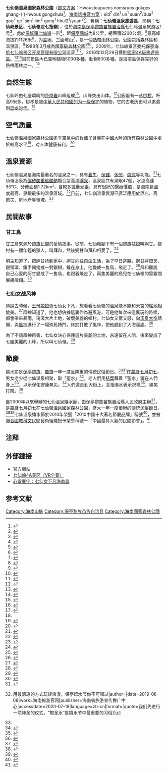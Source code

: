 {{中国自然保护单位
|级别 = 国家森林公园
|名称 = 七仙嶺溫泉國家森林公園
|子项 = 七仙嶺
|图像 = Baoting Li and Miao Autonomous County 1.jpg
|图像大小 = 
|说明 = 眺望七仙嶺
|省名 = <!-- 省级自然保护单位所在的省、自治区、直辖市名称。国家级自然保护单位不要填 -->
|市/县名 = <!-- 市县级自然保护单位所在市县的名称，国家级和省级不要填 -->
|所在 = [[海南省|海南省]][[保亭黎族苗族自治縣|保亭黎族苗族自治縣]][[保城鎮|保城鎮]]
|分类 = [[熱帶雨林|熱帶雨林]]（[[峽谷|砂礫巖峰林地]]）<ref>{{Cite journal|title=海南七仙嶺砂礫巖峰林地貌特征及與國內其他砂巖地貌對比|author=丁鐳、方雪娟、曾克峰|url=https://tra.oversea.cnki.net/KCMS/detail/detail.aspx?dbcode=CJFQ&dbname=CJFD2012&filename=GTZY201206021&uid=WEEvREcwSlJHSldTTEYzWEpEZktmaVJGS25ZcG4wK3BwaG9SdHBPSUxmUT0=$9A4hF_YAuvQ5obgVAqNKPCYcEjKensW4IQMovwHtwkF4VYPoHbKxJw!!&v=MjI3NDU3RzRIOVBNcVk5SFpZUjhlWDFMdXhZUzdEaDFUM3FUcldNMUZyQ1VSN3FmWU9kb0Z5L2hVcnZNSWpuUmQ=|journal=國土與自然資源研究|issue=6|doi=10.16202/j.cnki.tnrs.2012.06.038|others=中國地質大學(武漢)地球科學學院|year=2012|volume=|page=|language=zh-cn|issn=|pmid=|quote=是一處獨特的砂巖地貌景觀|access-date=2020-07-17|archive-date=2020-07-17|archive-url=https://web.archive.org/web/20200717095516/https://tra.oversea.cnki.net/KCMS/detail/detail.aspx?dbcode=CJFQ&dbname=CJFD2012&filename=GTZY201206021&uid=WEEvREcwSlJHSldTTEYzWEpEZktmaVJGS25ZcG4wK3BwaG9SdHBPSUxmUT0=$9A4hF_YAuvQ5obgVAqNKPCYcEjKensW4IQMovwHtwkF4VYPoHbKxJw!!&v=MjI3NDU3RzRIOVBNcVk5SFpZUjhlWDFMdXhZUzdEaDFUM3FUcldNMUZyQ1VSN3FmWU9kb0Z5L2hVcnZNSWpuUmQ=|dead-url=no}}</ref>
|建立时间 = 1988年3月（[[中华人民共和国国家森林公园列表|國家級森林公園]]）<br>2016年12月29日（[[國家4A級旅遊景區|國家4A級旅遊景區]]）
|坐标 = {{coord|18.701583|109.691863|display=inline}}
}}
'''七仙嶺溫泉國家森林公園'''（[[黎语|黎文方案]]：Hwoustoupuens nomsruns gokgex ghang-{’}-hwous gongxhuis<ref>{{Cite web|title=黎语在线词典|url=https://tunhlai.com/lauxhuet/words/hwoustoupuens|accessdate=2020-07-19|author=《黎语在线词典》编委会|date=|format=|work=黎语在线词典|publisher=海南澳雅风文化传播有限公司|language=zh-cn|archive-date=2020-07-19|archive-url=https://web.archive.org/web/20200719003556/https://tunhlai.com/lauxhuet/words/hwoustoupuens|dead-url=no}}</ref>，[[海南話拼音方案|海南話拼音方案]]：sid<sup>7</sup> din<sup>1</sup> un<sup>1</sup> suan<sup>2</sup>/dua<sup>2</sup> gog<sup>7</sup> ge<sup>1</sup> sim<sup>1</sup>{{Refn|[[文昌話|文昌話]]為dim<sup>2</sup>。|group=注}} lim<sup>2</sup> gong<sup>1</sup> hhui2<sup>1</sup>/yuan<sup>2</sup><ref>{{Cite book|url=https://www.worldcat.org/oclc/27678326|publisher=广东人民出版社|location=[[广州|广州]]|isbn=7-218-00195-5|oclc=27678326|last=梁猷刚|last2=[[华南师范大学|华南师范大学]]|last3=《方音字典》编写组|title=海南音字典: 普通话对照|year=1988|pages=|first=|access-date=2020-07-19|archive-date=2020-07-13|archive-url=https://web.archive.org/web/20200713230548/https://www.worldcat.org/oclc/27678326|dead-url=no}}</ref>，舊稱：'''七仙嶺溫泉旅游區'''，簡稱：'''七仙岭景区'''、'''七仙嶺'''或'''七指嶺'''），位於[[海南島|海南島]][[保亭黎族苗族自治縣|保亭黎族苗族自治縣]]七仙岭温泉旅游区1号<ref>{{Cite news|url=https://k.sina.cn/article_7019385972_p1a263547400100t0xo.html|title=旅游：保亭七仙岭温泉国家森林公园 - 手机新浪网|author=心存一人怀萍|date=2019-09-20|work=[[新浪网|新浪网]]|publisher=|accessdate=2020-07-19|language=zh-cn|format=|quote=地址：保亭黎族苗族自治县七仙岭温泉旅游区1号|archive-date=2020-07-19|archive-url=https://web.archive.org/web/20200719025249/https://k.sina.cn/article_7019385972_p1a263547400100t0xo.html|dead-url=no}}</ref>，處於[[保城鎮|保城鎮]][[七仙嶺|七仙嶺]]一带<ref>{{Cite web|title=关于咨询七仙岭属于保亭县哪个镇的问题|url=http://zw.hainan.gov.cn/portal/pages/orderDetail.jsp?id=20190819914991|accessdate=2020-07-17|author=12345热线|date=保城镇|format=|publisher=海南省政府|language=zh-cn|quote=为保城镇|archive-date=2020-07-17|archive-url=https://web.archive.org/web/20200717082827/http://zw.hainan.gov.cn/portal/pages/orderDetail.jsp?id=20190819914991|dead-url=no}}</ref>，距[[保城镇|保亭縣城]]內8公里，總面積2200公頃。<ref>{{Cite web|title=关于扩大七仙岭温泉国家森林公园面积的建议|url=http://www.hainan.gov.cn/rdjydata-3729.html|accessdate=2020-07-17|author=郑作生|date=2010-04-27|format=|publisher=海南省人民政府网|language=zh-cn|quote=七仙岭温泉国家森林公园位于保亭县城东北部8公里处，面积22平方公里}}</ref>最高峰海拔約1126米<ref name=":1">{{Cite news|url=http://www.hi.chinanews.com/zt/2014/0122/37412.html|title=七仙岭温泉国家森林公园|author=陈少婷|date=2014-01-22|work=[[中新网|中新网]]|publisher=|accessdate=2020-07-19|language=zh-cn|format=|author2=保亭旅游网|quote=七仙岭最高峰海拔1126米...有一片集中分布的桫椤群落，杆高9米多...是国家列为一级保护的古老孑遗植物，其古老可上溯到恐龙时代|archive-date=2020-07-19|archive-url=https://web.archive.org/web/20200719023736/http://www.hi.chinanews.com/zt/2014/0122/37412.html|dead-url=no}}</ref>，为[[盆地|盆地]]、三面環山<ref>{{Cite journal|title=七仙嶺溫泉能成為國際品牌嗎?——兼談海南旅游開發控制問題|author=楊哲昆|url=https://tra.oversea.cnki.net/KCMS/detail/detail.aspx?dbcode=CJFQ&dbname=CJFD2002&filename=JRHN200209023&v=MjQyNzBoMVQzcVRyV00xRnJDVVI3cWZZT2RvRnkzbFU3L0lMei9EWUxHNEh0UE1wbzlIWjRSOGVYMUx1eFlTN0Q=|journal=今日海南|issue=9|doi=|others=海南旅游研究所|year=2002|volume=|page=|language=zh-cn|issn=1008-5319|pmid=|quote=盆地三面環山|access-date=2020-07-17|archive-date=2020-07-18|archive-url=https://web.archive.org/web/20200718193726/https://tra.oversea.cnki.net/KCMS/detail/detail.aspx?dbcode=CJFQ&dbname=CJFD2002&filename=JRHN200209023&v=MjQyNzBoMVQzcVRyV00xRnJDVVI3cWZZT2RvRnkzbFU3L0lMei9EWUxHNEh0UE1wbzlIWjRSOGVYMUx1eFlTN0Q=|dead-url=no}}</ref>，是一個[[熱帶雨林|熱帶雨林]]公園，公園包括森林區和溫泉區。<ref>{{Cite news|url=http://www.hq.xinhuanet.com/news/2019-10/30/c_1125169604.htm|title=漫步雨林一起“森”呼吸-新华网海南频道|author=赵优|date=2019-10-30|work=[[新华网|新华网]]|publisher=|accessdate=2020-07-19|language=zh-cn|format=|quote=七仙岭温泉国家森林公园包括温泉区和森林区两部分|archive-date=2020-08-09|archive-url=https://web.archive.org/web/20200809045125/http://www.hq.xinhuanet.com/news/2019-10/30/c_1125169604.htm|dead-url=no}}</ref>1988年3月成為[[中华人民共和国国家森林公园列表|國家級森林公園]]<ref>{{Cite news|url=http://hainan.ifeng.com/news/city/baoting/baotingyaowen/detail_2015_02/27/3593519_0.shtml|title=七仙岭温泉国家森林公园|author=唐欢|date=2015-02-27|work=[[鳳凰新媒體|鳳凰新媒體]]|publisher=|accessdate=2020-07-24|language=zh-cn|format=|quote=1998经国务院和国家林业局联合批准为国家级森林公园|archive-date=2020-07-24|archive-url=https://web.archive.org/web/20200724101903/http://hainan.ifeng.com/news/city/baoting/baotingyaowen/detail_2015_02/27/3593519_0.shtml|dead-url=no}}</ref><ref>{{Cite book|url=https://books.google.com.hk/books?id=Zj3kAAAAMAAJ|publisher=新華出版社|date=2001|language=zh-cn|title=海南年鑒|last=|first=|year=|isbn=|location=|pages=197|quote=1998年3月成立以来|access-date=2020-07-24|archive-date=2020-07-25|archive-url=https://web.archive.org/web/20200725010831/https://books.google.com.hk/books?id=Zj3kAAAAMAAJ|dead-url=no}}</ref>，2009年，七仙岭景区委托[[海航集团|保亭海航七仙岭景区开发管理有限公司]]运营<ref>{{Cite news|url=http://hnrb.hinews.cn/html/2009-07/17/content_144358.htm|title=七仙岭景区委托海航运营|author=杨春虹、陈耿、魏霆|date=2009-07-17|work=[[海南日报|海南日报]]|publisher=|accessdate=2020-07-17|language=zh-cn|format=|archive-date=2020-07-17|archive-url=https://web.archive.org/web/20200717114326/http://hnrb.hinews.cn/html/2009-07/17/content_144358.htm|dead-url=no}}</ref><ref>{{Cite journal|title=保亭海航旅游開發公司戰略發展定位研究|author=汪中穎|url=https://tra.oversea.cnki.net/KCMS/detail/detail.aspx?dbcode=CMFD&dbname=CMFD201802&filename=1018193225.nh&v=MTkxMzQvZ1VycklWRjI2RnJLeEhkUE9xcEViUElSOGVYMUx1eFlTN0RoMVQzcVRyV00xRnJDVVI3cWZZT1JyRnk=|journal=[[海南大學|海南大學]]|issue=|doi=|others=龐京城、張愛平|year=2017|volume=|page=|pmid=|access-date=2020-07-24|archive-date=2020-07-24|archive-url=https://web.archive.org/web/20200724224118/https://tra.oversea.cnki.net/KCMS/detail/detail.aspx?dbcode=CMFD&dbname=CMFD201802&filename=1018193225.nh&v=MTkxMzQvZ1VycklWRjI2RnJLeEhkUE9xcEViUElSOGVYMUx1eFlTN0RoMVQzcVRyV00xRnJDVVI3cWZZT1JyRnk=|dead-url=no}}</ref>，2016年12月29日獲批[[國家4A級旅遊景區|國家4A級旅遊景區]]。<ref>{{Cite news|url=http://www.hainan.gov.cn/hainan/5309/201701/d8351797f8f8408591a91679016f076a.shtml|title=七仙岭温泉国家森林公园获批国家4A级景区|author=王玉洁、刘妞|date=2017-01-08|work=[[海南日报|海南日报]]|publisher=|accessdate=2020-07-17|language=zh-cn|format=|publication-place=[[海口|海口]]}}</ref><ref>{{Cite news|url=http://www.hinews.cn/news/system/2018/02/09/031413537.shtml|title=保亭七仙岭直升机游览项目试飞成功 游客可在空中领略七仙之美|author=刘洋、潘丹凤、邓丽|date=|work=|publisher=|accessdate=2020-07-24|language=zh-cn|format=|quote=2016年12月29日，七仙岭温泉国家森林公园被正式批准为国家4A级旅游景区。|archive-date=2020-07-24|archive-url=https://web.archive.org/web/20200724101858/http://www.hinews.cn/news/system/2018/02/09/031413537.shtml|dead-url=no}}</ref>目前景區內已查明植物5000多種，動物800多種，是海南島保存完好的熱帶雨林之一。<ref>{{Cite news|url=http://www.hainan.gov.cn/hainan/5309/201703/3ae878de976d4696b30a849fbcad9e1c.shtml|title=七仙岭温泉国家森林公园4A级景区揭牌|author=贾磊、苏庆明|date=2017-03-31|work=[[海南日报|海南日报]]|publisher=|accessdate=2020-07-17|language=zh-cn|format=|publication-place=[[保城|保城]]}}</ref>

== 自然生態 ==
七仙岭由七座嶙峋的[[花岗岩|花岗岩]]山峰组成<ref>{{Cite journal|title=海南七仙岭森林温泉公园温泉开发浅见|author=林鸿民|url=http://gb.oversea.cnki.net/KCMS/detail/detail.aspx?filename=DRKS200303001005&dbcode=CPFD&dbname=cpfd2003|date=2003-03-01|journal=海南省地热矿泉水协会第一届海南地热矿泉水开发利用研讨会论文集|issue=|doi=|others=海南建设项目规划设计研究院|year=|location=[[海口|海口]]|volume=|page=|language=zh-cn|pmid=|quote=七仙岭主峰海拔高度1126米,七个花岗岩巨柱排列的山峰海拔均在1000米上下|access-date=2020-07-24|archive-date=2020-07-24|archive-url=https://web.archive.org/web/20200724081705/http://gb.oversea.cnki.net/KCMS/detail/detail.aspx?filename=DRKS200303001005&dbcode=CPFD&dbname=cpfd2003|dead-url=no}}</ref>，山峰突出山体。<ref>{{Cite news|url=http://hainan.ifeng.com/zt/fhqmthnxfm/fenghuangquanmeitihainanxing/detail_2014_12/18/3305335_0.shtml|title=凤凰全媒体考察团走进七仙岭 体验漫步原始森林的乐趣|author=姚强|date=2014-12-18|work=[[凤凰新媒体|凤凰新媒体]]|publisher=|accessdate=2020-07-24|language=zh-cn|format=|quote=七仙岭奇峰由七座峭立的花岗岩组成，突兀于山峰之上|archive-date=2020-07-24|archive-url=https://web.archive.org/web/20200724083008/http://hainan.ifeng.com/zt/fhqmthnxfm/fenghuangquanmeitihainanxing/detail_2014_12/18/3305335_0.shtml|dead-url=no}}</ref>公园里有一丛[[桫椤|桫椤]]，杆高9米多，桫椤是被[[國家重點保護野生植物名錄|中華人民共和國列为一级保护]]的植物，它的古老历史可以追溯到[[恐龙时代|恐龙时代]]。<ref name=":1" />

== 空气质量 ==
七仙嶺溫泉國家森林公園冬季空氣中的[[离子|負離子]]含量在[[中华人民共和国国家森林公园列表|中國大陸的所有森林公園]]中處於較高水平<ref>{{Cite journal|title=七仙嶺國家森林公園冬季空氣負離子分布與評價|author=丁文慈、趙由之|url=https://tra.oversea.cnki.net/KCMS/detail/detail.aspx?dbcode=CJFQ&dbname=CJFDLAST2017&filename=QZDX201705008&uid=WEEvREcwSlJHSldTTEYzWEpEZktmaVJGS25ZcG4wK3BwaG9SdHBPSUxmUT0=$9A4hF_YAuvQ5obgVAqNKPCYcEjKensW4IQMovwHtwkF4VYPoHbKxJw!!&v=MTMzNTExVDNxVHJXTTFGckNVUjdxZllPZG9GeTdtVjd6Sk5EZlBkckc0SDliTXFvOUZiSVI4ZVgxTHV4WVM3RGg=|journal=海南熱帶海洋學院學報|issue=5|doi=10.13307/j.issn.2096-3122.2017.05.07|others=海南熱帶海洋學院海洋科學技術學院|year=2007|volume=|page=|language=zh-cn|issn=2096-3122|pmid=|access-date=2020-07-17|archive-date=2020-07-17|archive-url=https://web.archive.org/web/20200717120416/https://tra.oversea.cnki.net/KCMS/detail/detail.aspx?dbcode=CJFQ&dbname=CJFDLAST2017&filename=QZDX201705008&uid=WEEvREcwSlJHSldTTEYzWEpEZktmaVJGS25ZcG4wK3BwaG9SdHBPSUxmUT0=$9A4hF_YAuvQ5obgVAqNKPCYcEjKensW4IQMovwHtwkF4VYPoHbKxJw!!&v=MTMzNTExVDNxVHJXTTFGckNVUjdxZllPZG9GeTdtVjd6Sk5EZlBkckc0SDliTXFvOUZiSVI4ZVgxTHV4WVM3RGg=|dead-url=no}}</ref>，对人体健康有利。<ref>{{Cite news|url=http://hnrb.hinews.cn/html/2019-02/01/content_8_1.htm|title=2018年第四季度海南省环境质量公报|author=海南省生态环境厅|date=2019-02-01|work=[[海南日报|海南日报]]|publisher=|accessdate=2020-07-19|language=zh-cn|format=|quote=远超过世界卫生组织规定清新空气1000～1500个/立方厘米的标准，对人体健康极有利|archive-date=2020-07-19|archive-url=https://web.archive.org/web/20200719032730/http://hnrb.hinews.cn/html/2019-02/01/content_8_1.htm|dead-url=no}}</ref>

== 溫泉資源 ==
七仙嶺溫泉是海南最著名的溫泉之一，具有[[養生_(道教)|養生]]、[[健康|保健]]、[[休閒活動|休閒]]、[[度假|度假]]等功能。<ref>{{Cite journal|title=七仙嶺溫泉旅游資源開發研究|author=唐曉君|url=https://tra.oversea.cnki.net/KCMS/detail/detail.aspx?dbcode=CJFQ&dbname=CJFD2013&filename=LZHB201304099&uid=WEEvREcwSlJHSldTTEYzWEpEZktmaVJGS25ZcG4wK3BwaG9SdHBPSUxmUT0=$9A4hF_YAuvQ5obgVAqNKPCYcEjKensW4IQMovwHtwkF4VYPoHbKxJw!!&v=MDI0MzdXTTFGckNVUjdxZllPZG9GeTdrVzczQUtUZkRiTEc0SDlMTXE0OU1iWVI4ZVgxTHV4WVM3RGgxVDNxVHI=|journal=旅游縱覽(下半月)|issue=4|doi=|others=瓊州學院|year=2013|volume=|page=|language=zh-cn|issn=1004-3292|pmid=|access-date=2020-07-17|archive-date=2020-07-17|archive-url=https://web.archive.org/web/20200717120221/https://tra.oversea.cnki.net/KCMS/detail/detail.aspx?dbcode=CJFQ&dbname=CJFD2013&filename=LZHB201304099&uid=WEEvREcwSlJHSldTTEYzWEpEZktmaVJGS25ZcG4wK3BwaG9SdHBPSUxmUT0=$9A4hF_YAuvQ5obgVAqNKPCYcEjKensW4IQMovwHtwkF4VYPoHbKxJw!!&v=MDI0MzdXTTFGckNVUjdxZllPZG9GeTdrVzczQUtUZkRiTEc0SDlMTXE0OU1iWVI4ZVgxTHV4WVM3RGgxVDNxVHI=|dead-url=no}}</ref>七仙嶺溫泉為[[偏矽酸鈣|偏矽酸]][[碳酸氢钠|重碳酸鈉]]複合型高溫[[礦泉泳場|礦泉]]，溫泉區共有泉眼47個，水溫高達93℃、分佈面積1.72km²，含較多[[稀有元素|微量元素]]，具有很好的醫療價值，是海南島溫度最高、泉眼最多的溫泉區域。<ref>{{Cite journal|title=海南七仙嶺森林溫泉公園溫泉開發淺見|author=林鴻民|url=https://tra.oversea.cnki.net/KCMS/detail/detail.aspx?dbcode=CPFD&dbname=CPFD9908&filename=DRKS200303001005&v=MDA2NDNBZmJHNEh0TE1ySTlGWmVzUENSTkt1aGRobmo5OFRuanFxeGRFZU1PVUtyaWZaZVp2RVNqalU3cklJVm9jSVQv&UID=WEEvREcwSlJHSldTTEYzWEpEZktmaVJGS25RYS9vNDM3bGl0ZXpSbzlLTT0%3d%249A4hF_YAuvQ5obgVAqNKPCYcEjKensW4IQMovwHtwkF4VYPoHbKxJw!!&autoLogin=0|journal=海南省地熱礦泉水協會 會議論文集|issue=|doi=|others=海南建設項目規劃設計研究院|year=2003|location=[[海口|海口]]|volume=|page=|language=zh-cn|pmid=|access-date=2020-07-17|archive-date=2020-07-17|archive-url=https://web.archive.org/web/20200717084016/https://tra.oversea.cnki.net/KCMS/detail/detail.aspx?dbcode=CPFD&dbname=CPFD9908&filename=DRKS200303001005&v=MDA2NDNBZmJHNEh0TE1ySTlGWmVzUENSTkt1aGRobmo5OFRuanFxeGRFZU1PVUtyaWZaZVp2RVNqalU3cklJVm9jSVQv&UID=WEEvREcwSlJHSldTTEYzWEpEZktmaVJGS25RYS9vNDM3bGl0ZXpSbzlLTT0%3D$9A4hF_YAuvQ5obgVAqNKPCYcEjKensW4IQMovwHtwkF4VYPoHbKxJw!!&autoLogin=0|dead-url=no}}</ref>目前，七仙嶺溫泉資源已廣泛應用於酒店、高爾夫、房地產等領域。<ref>{{Cite news|url=https://www.explorehainan.com/sitefiles/hnly_zh/html/zixun/tuijian/18591.shtml|title=山水相间，蓝绿为伴 雨林静谧深归处|author=|date=2020-10-09|work=海南旅游官网|publisher=海南省旅游宣传推广中心|accessdate=2020-07-19|language=zh-cn|format=|quote=七仙岭温泉资源现在已经被广泛应用于酒店、高尔夫和地产}}</ref>

== 民間故事 ==
=== 甘工鳥 ===
甘工鳥來源於[[黎族|黎族]]民間的愛情故事。從前，七仙嶺腳下有一個黎族姑娘叫婀甘。鄰村有一個年輕的獵人，叫拜和，然後婀甘和拜和相愛了。<ref>{{Cite book|url=https://books.google.com.hk/books?id=0ic4IAAACAAJ|publisher=海南出版社|date=2007|isbn=978-7-5443-1941-6|language=zh-cn|title=甘工鸟的故乡/: 海南黎族民间故事集|last=|first=|year=|location=|pages=|access-date=2020-07-24|archive-date=2020-07-24|archive-url=https://web.archive.org/web/20200724094145/https://books.google.com.hk/books?id=0ic4IAAACAAJ|dead-url=no}}</ref>

峒主知道了，把婀甘抢到家中，婀甘向往自由生活，為了早日逃脫，婀甘將銀叉、銀頸環、銀手鐲搗成一對銀翅，戴在身上。他變成一隻鳥，飛走了。<ref>{{Cite book|url=https://books.google.com.hk/books?id=BU4KDgAAQBAJ|publisher=千華駐|date=2014-05-01|language=zh-cn|last=刘超|title=滨海风光：琼州文化特色与形态|first=|year=|isbn=|location=|pages=|asin=B075QCW45P|publication-date=2017-02-02|access-date=2020-07-24|archive-date=2020-07-24|archive-url=https://web.archive.org/web/20200724092522/https://books.google.com.hk/books?id=BU4KDgAAQBAJ|dead-url=no}}</ref>拜和聽說自己心愛的阿甘變成了一隻鳥，也跟着飛走了，兩隻美麗的鳥兒在七仙嶺的雲霧間展翅飛翔。<ref>{{Cite web|title=守望石|url=http://www.mountqixian.com/newsinfo/1830404.html|accessdate=2020-07-24|author=|date=2019-11-04|format=|publisher=|language=zh-cn|quote=与爱人在这里双宿双飞|archive-date=2020-07-24|archive-url=https://web.archive.org/web/20200724113327/http://www.mountqixian.com/newsinfo/1830404.html|dead-url=yes}}</ref>

=== 七仙女战风神 ===
傳說古時候，[[西王母|王母娘娘]]派七仙女下凡，想看看七仙嶺的溫泉能不能和天宮的[[瑤池|瑤池]]相媲美。<ref>{{Cite book|url=https://books.google.com.hk/books?id=mZP8DQAAQBAJ|publisher=崧博出版事業有限公司|date=2017-01-26|language=zh-cn|last=赵一帆|title=天下奇山|first=|year=|isbn=|location=|pages=|asin=B075QCQJFX|access-date=2020-07-24|archive-date=2020-07-24|archive-url=https://web.archive.org/web/20200724100635/https://books.google.com.hk/books?id=mZP8DQAAQBAJ|dead-url=no}}</ref>風神知道了，他也想佔據這裏作為避風港，可是他每次來這裏玩的時候，都會帶來暴雨，淹沒大片土地，破壞美麗的鄉村。七仙女又驚又怒，向[[玉皇上帝|玉皇大帝]]請願，與[[飞廉|風神]]進行了一場殊死搏鬥，終於打敗了風神，把他趕到了大海深處。<ref>{{Cite book|url=https://books.google.com.hk/books?id=CspMAAAAMAAJ|publisher=吉林人民出版社|language=zh-cn|title=百花点将台: 地方风物传说|last=|first=|year=1982|isbn=|location=|pages=|access-date=2020-07-24|archive-date=2020-07-24|archive-url=https://web.archive.org/web/20200724094147/https://books.google.com.hk/books?id=CspMAAAAMAAJ|dead-url=no}}</ref>

為了不讓風神再害，七仙女決心保護這片美麗的土地，永遠留在人間，後來變成了七座美麗的山峰，所以叫七仙嶺。<ref>{{Cite news|url=http://eguojiribao.com/23514/|title=原来七仙岭上真的有七仙女｜闲话海南|author=|date=2020-07-13|work=[[國際日報|國際日報]]|publisher=|accessdate=2020-07-24|language=zh-cn|format=|quote=七仙女决心守护着这块美丽的土地，永驻人间|archive-date=2020-07-24|archive-url=https://web.archive.org/web/20200724094145/http://eguojiribao.com/23514/|dead-url=no}}</ref>

== 節慶 ==
嬉水節是[[保亭|保亭]][[黎族|黎族]]、[[苗族|苗族]]一年一度且隆重的傳統民俗節日。<ref name=":0">{{Cite book|url=https://www.worldcat.org/oclc/368350271|publisher=甘肃人民出版社|location=[[蘭州|蘭州]]|isbn=978-7-226-03631-0|oclc=368350271|last=甘肃省古籍文献整理编译中心|title=中国民俗知识: 海南民俗|first=|year=2008|pages=|quote=该节始源于民间，是保亭的区域性佳节。因为有七仙岭地貌和七仙女嬉水温泉的故事，故称“七仙温泉嬉水节”...保亭民间形成的泼水、打水仗、拍水漂、划竹筏、过浮桥、骑牛涉水和抱葫芦瓜渡河等嬉水文化习俗，成为七仙温泉嬉水节的活动内容。保亭各族群众身着盛装...欢歌载舞，并用桔叶互相...|language=zh-cn|access-date=2020-07-18|archive-date=2020-07-18|archive-url=https://web.archive.org/web/20200718235750/https://www.worldcat.org/oclc/368350271|dead-url=no}}</ref><ref>{{Cite book|url=https://www.worldcat.org/oclc/952215926|publisher=中国统计出版社|location=[[北京|北京]]|isbn=978-7-5037-5398-5|oclc=952215926|last=符国瑄|last2=张枝林|last3=海南省统计局|last5=国家统计局海南调查总队|title=海南统计年鉴|first=|year=2008|pages=|last4=[[中華人民共和國國家統計局|国家统计局]]|quote=每年农历七月初七，还有黎风苗韵浓郁的传统民间盛会中国海南保亭七仙温泉嬉水节...中国保亭特色节日——中国海南七仙温泉嬉水节|language=zh-cn|access-date=2020-07-18|archive-date=2020-07-19|archive-url=https://web.archive.org/web/20200719134246/https://www.worldcat.org/oclc/952215926|dead-url=no}}</ref>在[[農曆七月初七|農曆七月初七]]，男女老少從七仙溫泉相聚，取「聖水」<ref>{{Cite news|url=https://www.explorehainan.com/sitefiles/hnly_zh/html/zixun/huodong/19794.shtml|title=好玩提前知{{!}}用最清凉的方式玩转浪漫，保亭嬉水节你不可错过|author=|date=2019-08-08|work=海南旅游官网|publisher=海南省旅游宣传推广中心|accessdate=2020-07-19|language=zh-cn|format=|quote=我们先进行一项神圣的仪式。“取圣水”是嬉水节中最重要的习俗}}</ref>，老人們用[[橘|桔葉]]蘸着「聖水」灑在人們身上<ref name=":0" />，以示保佑安康無災。<ref>{{Cite web|title=七仙温泉嬉水节-文化节庆-玩节庆-玩转海南|url=https://www.explorehainan.com/sitefiles/hnly_zh/html/huodong/wenhua/5340.shtml七仙温泉嬉水节-文化节庆-玩节庆-玩转海南|accessdate=2020-07-19|author=海南旅游官网|date=|format=|publisher=海南省旅游宣传推广中心|language=zh-cn|quote=老人用桔叶沾“圣水”洒在人们身上，表示祝福安康，无灾无难}}{{Dead link}}</ref>人們還走到大街上，互相潑水表示祝福<ref>{{Cite book|edition=第2版|url=https://www.worldcat.org/oclc/862294014|publisher=[[輕工業出版社|輕工業出版社]]|location=[[北京|北京]]|isbn=978-7-5019-8297-4|oclc=862294014|last=黄学坚|title=悠生活·旅遊大玩家：海南旅遊完全指南（第2版）|first=|pages=|date=2011-07-01|quote=游客们也可以尽情狂欢，相互泼洒着象征吉祥、幸福和欢乐的泉水。|language=zh-cn}}</ref>，嬉笑打鬧。<ref>{{Cite news|url=https://www.explorehainan.com/sitefiles/hnly_zh/html/zixun/tuijian/19759.shtml|title=暑期来海南，超多旅游活动带你浪！|author=|date=2019-07-17|work=海南旅游官网|publisher=海南省旅游宣传推广中心|accessdate=2020-07-19|language=zh-cn|format=|quote=让每一个人放飞自我，在广场上尽情嬉水狂欢}}</ref>

自2000年以來舉辦的七仙溫泉嬉水節，由保亭黎族苗族自治縣人民政府主辦<ref>{{Cite book|url=https://books.google.com.hk/books?id=MFRLAQAAIAAJ|publisher=《中国民族工作年鉴》编辑委员会|language=zh-cn|title=中国民族工作年鉴|last=符彦还|first=|year=2002|isbn=|location=|pages=293|last2=王庆良|quote=由保亭黎族苗族自治县人民政府主办|access-date=2020-07-18|archive-date=2020-07-18|archive-url=https://web.archive.org/web/20200718235659/https://books.google.com.hk/books?id=MFRLAQAAIAAJ|dead-url=no}}</ref>，是[[農曆七月初七|農曆七月初七]]在七仙嶺溫泉國家森林公園，盛大一年一度舉辦的傳統民俗節日。<ref>{{Cite news|url=http://www.mountqixian.com/article/overviews/347|title=2017年海南七仙温泉嬉水节大型民族歌舞晚会举行--爱意涌动聚七夕幸福相约新保亭|author=|date=2020-08-27|work=|publisher=七仙岭温泉国家森林公园|accessdate=2020-07-17|language=zh-cn|format=|quote=海南七仙温泉嬉水节是保亭一年一度盛大的民间传统节庆......自2000年以来已成功举办了16届。|archive-date=2020-07-18|archive-url=https://web.archive.org/web/20200718003201/http://www.mountqixian.com/article/overviews/347|dead-url=yes}}</ref><ref>{{Cite book|url=https://books.google.com.hk/books?id=OqUyAQAAIAAJ|publisher=民族出版社|language=zh-cn|title=中国民族年鉴|last=|first=|year=2008|isbn=|location=|pages=102|quote=黎族嬉水习俗演变而来，已连续举办数届|access-date=2020-07-19|archive-date=2020-07-19|archive-url=https://web.archive.org/web/20200719170910/https://books.google.com.hk/books?id=OqUyAQAAIAAJ|dead-url=no}}</ref>七仙溫泉嬉水節於2010年榮獲「2010中國十大著名節慶品牌」稱號<ref>{{Cite news|url=http://www.hkcd.com/content_p/2019-08/08/content_78256.html|title=聚焦海南嬉水節：七夕狂歡 感受保亭浪漫風情|author=吳軍暉|date=2019-08-08|work=[[香港商報|香港商報]]|publisher=|accessdate=2020-07-17|language=zh-hk|format=|quote=被授予2010中國十大著名節慶品牌|archive-date=2020-07-17|archive-url=https://web.archive.org/web/20200717104546/http://www.hkcd.com/content_p/2019-08/08/content_78256.html|dead-url=no}}</ref>，並被[[联合国教育、科学及文化组织|聯合國教科文]]民間藝術組織授予榮譽稱號ㄧ「中國最具人氣的民間節會」。<ref>{{Cite news|url=http://paper.wenweipo.com/2013/01/11/zt1301110003.htm|title=傳承熱帶海島本土文化 節慶演繹民俗風情|author=陳秀麗|date=2013-01-11|work=[[香港文匯報|香港文匯報]]|publisher=|accessdate=2020-07-17|language=zh-hk|format=|quote=被聯合國教科文民間藝術組織等機構評為「中國最具人氣的民間節會」|archive-date=2020-07-17|archive-url=https://web.archive.org/web/20200717165045/http://paper.wenweipo.com/2013/01/11/zt1301110003.htm|dead-url=no}}</ref>

== 注释 ==
{{reflist|group=注}}

== 外部鏈接 ==
{{Commons|Category:Geography of Baoting Li and Miao Autonomous County}}
* [http://www.mountqixian.com/ 官方網站]{{Wayback|url=http://www.mountqixian.com/ |date=20200717043906 }}
* [https://www.expoon.com/e/fesjzobqddp/panorama/204949 七仙岭4A景区（VR全景）]{{Wayback|url=https://www.expoon.com/e/fesjzobqddp/panorama/204949 |date=20200717173238 }}
* [https://www.youtube.com/watch?v=O1r2U4OuKNE 心靈寰宇：七仙女下凡海南島]{{Wayback|url=https://www.youtube.com/watch?v=O1r2U4OuKNE |date=20200905171309 }}

== 参考文献 ==
<references responsive="" />

{{中华人民共和国国家森林公园}}
{{Hainan topics}}
[[Category:海南山脉|Category:海南山脉]]   
[[Category:保亭黎族苗族自治县|Category:保亭黎族苗族自治县]]
[[Category:海南國家森林公園|Category:海南國家森林公園]]